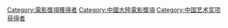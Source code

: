 [[Category:電影獎項獲得者|Category:電影獎項獲得者]]
[[Category:中國大陸電影獎項|Category:中國大陸電影獎項]]
[[Category:中国艺术奖项获得者|Category:中国艺术奖项获得者]]